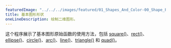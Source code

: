 ```yaml
---
featuredImage: "../../../images/featured/01_Shapes_And_Color-00_Shape_Primitives-thumbnail.png"
title: 基本图形形状
oneLineDescription: 绘制二维图形。
---
```


这个程序展示了基本图形原始函数的使用方法，包括 <a href="/reference/#/p5/square/" target="_blank">square()</a>、<a href="/reference/#/p5/rect/" target="_blank">rect()</a>、<a href="/reference/#/p5/ellipse/" target="_blank">ellipse()</a>、<a href="/reference/#/p5/circle/" target="_blank">circle()</a>、<a href="/reference/#/p5/arc/" target="_blank">arc()</a>、<a href="/reference/#/p5/line/" target="_blank">line()</a>、<a href="/reference/#/p5/triangle/" target="_blank">triangle()</a> 和 <a href="/reference/#/p5/quad/" target="_blank">quad()</a>。